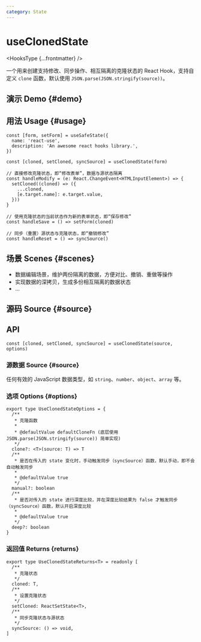 ```yaml
---
category: State
---
```


# useClonedState


<HooksType {...frontmatter} />

一个用来创建支持修改、同步操作、相互隔离的克隆状态的 React Hook，支持自定义 `clone` 函数，默认使用 `JSON.parse(JSON.stringify(source))`。

## 演示 Demo \{#demo}


<App />

## 用法 Usage \{#usage}

```tsx
const [form, setForm] = useSafeState({
  name: 'react-use',
  description: 'An awesome react hooks library.',
})

const [cloned, setCloned, syncSource] = useClonedState(form)

// 直接修改克隆状态，即“修改表单”，数据与源状态隔离
const handleModify = (e: React.ChangeEvent<HTMLInputElement>) => {
  setCloned((cloned) => ({
    ...cloned,
    [e.target.name]: e.target.value,
  }))
}

// 使用克隆状态的当前状态作为新的表单状态，即“保存修改”
const handleSave = () => setForm(cloned)

// 同步（重置）源状态与克隆状态，即“撤销修改”
const handleReset = () => syncSource()
```


## 场景 Scenes \{#scenes}

- 数据编辑场景，维护两份隔离的数据，方便对比、撤销、重做等操作
- 实现数据的深拷贝，生成多份相互隔离的数据状态
- ...

## 源码 Source \{#source}


<Source />

## API

```tsx
const [cloned, setCloned, syncSource] = useClonedState(source, options)
```

### 源数据 Source \{#source}

任何有效的 JavaScript 数据类型，如 `string`、`number`、`object`、`array` 等。

### 选项 Options \{#options}

```tsx
export type UseClonedStateOptions = {
  /**
   * 克隆函数
   *
   * @defaultValue defaultCloneFn (底层使用 JSON.parse(JSON.stringify(source)) 简单实现)
   */
  clone?: <T>(source: T) => T
  /**
   * 是否在传入的 state 变化时，手动触发同步（syncSource）函数，默认手动，即不会自动触发同步
   *
   * @defaultValue true
   */
  manual?: boolean
  /**
   * 是否对传入的 state 进行深度比较，并在深度比较结果为 false 才触发同步（syncSource）函数，默认开启深度比较
   *
   * @defaultValue true
   */
  deep?: boolean
}
```

### 返回值 Returns \{returns}

```tsx
export type UseClonedStateReturns<T> = readonly [
  /**
   * 克隆状态
   */
  cloned: T,
  /**
   * 设置克隆状态
   */
  setCloned: ReactSetState<T>,
  /**
   * 同步克隆状态与源状态
   */
  syncSource: () => void,
]
```
